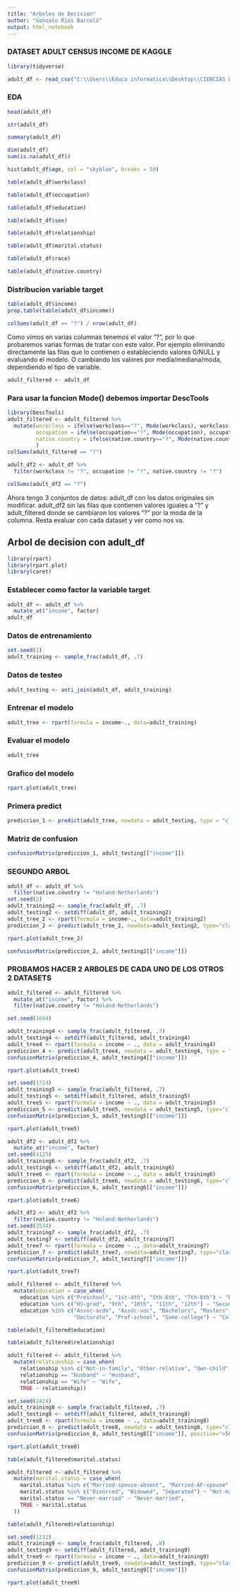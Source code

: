 ---
title: "Arboles de Decision"
author: "Gonzalo Ríos Barceló"
output: html_notebook
---

### DATASET ADULT CENSUS INCOME DE KAGGLE

```{r}
library(tidyverse)
```

```{r}
adult_df <- read_csv("C:\\Users\\Educa informatica\\Desktop\\CIENCIAS DE DATOS\\CSV, EXCELS, ETC\\archivos csv\\adult.csv", show_col_types = FALSE)
```

### EDA

```{r}
head(adult_df)
```

```{r}
str(adult_df)
```

```{r}
summary(adult_df)
```

```{r}
dim(adult_df)
sum(is.na(adult_df))
```

```{r}
hist(adult_df$age, col = "skyblue", breaks = 50)
```

```{r}
table(adult_df$workclass)
```

```{r}
table(adult_df$occupation)
```

```{r}
table(adult_df$education)
```

```{r}
table(adult_df$sex)
```

```{r}
table(adult_df$relationship)
```

```{r}
table(adult_df$marital.status)
```

```{r}
table(adult_df$race)
```

```{r}
table(adult_df$native.country)
```

### Distribucion variable target

```{r}
table(adult_df$income)
prop.table(table(adult_df$income))
```

```{r}
colSums(adult_df == "?") / nrow(adult_df)
```

Como vimos en varias columnas tenemos el valor "?", por lo que probaremos varias formas de tratar con este valor. Por ejemplo eliminando directamente las filas que lo contienen o estableciendo valores 0/NULL y evaluando el modelo. O cambiando los valores por media/mediana/moda, dependiendo el tipo de variable.

```{r}
adult_filtered <- adult_df
```

### Para usar la funcion Mode() debemos importar DescTools

```{r}
library(DescTools)
adult_filtered <- adult_filtered %>%
  mutate(workclass = ifelse(workclass=="?", Mode(workclass), workclass),
         occupation = ifelse(occupation=="?", Mode(occupation), occupation),
         native.country = ifelse(native.country=="?", Mode(native.country), native.country)
         )
colSums(adult_filtered == "?")
```

```{r}
adult_df2 <- adult_df %>%
  filter(workclass != "?", occupation != "?", native.country != "?")

colSums(adult_df2 == "?")
```

Ahora tengo 3 conjuntos de datos: adult_df con los datos originales sin modificar. adult_df2 sin las filas que contienen valores iguales a "?" y adult_filtered donde se cambiaron los valores "?" por la moda de la columna. Resta evaluar con cada dataset y ver como nos va.

## Arbol de decision con adult_df

```{r}
library(rpart)
library(rpart.plot)
library(caret)
```

### Establecer como factor la variable target

```{r}
adult_df <- adult_df %>%
  mutate_at("income", factor)
adult_df
```

### Datos de entrenamiento

```{r}
set.seed(1)
adult_training <- sample_frac(adult_df, .7)
```

### Datos de testeo

```{r}
adult_testing <- anti_join(adult_df, adult_training)
```

### Entrenar el modelo

```{r}
adult_tree <- rpart(formula = income~., data=adult_training)
```

### Evaluar el modelo

```{r}
adult_tree
```

### Grafico del modelo

```{r}
rpart.plot(adult_tree)
```

### Primera predict

```{r}
prediccion_1 <- predict(adult_tree, newdata = adult_testing, type = "class")
```

### Matriz de confusion

```{r}
confusionMatrix(prediccion_1, adult_testing[["income"]])
```

### SEGUNDO ARBOL

```{r}
adult_df <- adult_df %>%
  filter(native.country != "Holand-Netherlands")
set.seed(2)
adult_training2 <- sample_frac(adult_df, .7)
adult_testing2 <- setdiff(adult_df, adult_training2)
adult_tree_2 <- rpart(formula = income~., data=adult_training2)
prediccion_2 <- predict(adult_tree_2, newdata=adult_testing2, type="class")
```

```{r}
rpart.plot(adult_tree_2)
```

```{r}
confusionMatrix(prediccion_2, adult_testing2[["income"]])
```

### PROBAMOS HACER 2 ARBOLES DE CADA UNO DE LOS OTROS 2 DATASETS

```{r}
adult_filtered <- adult_filtered %>%
  mutate_at("income", factor) %>%
  filter(native.country != "Holand-Netherlands")

set.seed(1694)

adult_training4 <- sample_frac(adult_filtered, .7)
adult_testing4 <- setdiff(adult_filtered, adult_training4)
adult_tree4 <- rpart(formula = income ~ ., data = adult_training4)
prediccion_4 <- predict(adult_tree4, newdata = adult_testing4, type = "class")
confusionMatrix(prediccion_4, adult_testing4[["income"]])
```

```{r}
rpart.plot(adult_tree4)
```

```{r}
set.seed(1724)
adult_training5 <- sample_frac(adult_filtered, .7)
adult_testing5 <- setdiff(adult_filtered, adult_training5)
adult_tree5 <- rpart(formula = income ~ ., data = adult_training5)
prediccion_5 <- predict(adult_tree5, newdata = adult_testing5, type="class")
confusionMatrix(prediccion_5, adult_testing5[["income"]])
```

```{r}
rpart.plot(adult_tree5)
```

```{r}
adult_df2 <- adult_df2 %>%
  mutate_at("income", factor)
set.seed(4125)
adult_training6 <- sample_frac(adult_df2, .7)
adult_testing6 <- setdiff(adult_df2, adult_training6)
adult_tree6 <- rpart(formula = income ~ ., data = adult_training6)
prediccion_6 <- predict(adult_tree6, newdata = adult_testing6, type="class")
confusionMatrix(prediccion_6, adult_testing6[["income"]])
```

```{r}
rpart.plot(adult_tree6)
```

```{r}
adult_df2 <- adult_df2 %>%
  filter(native.country != "Holand-Netherlands")
set.seed(3534)
adult_training7 <- sample_frac(adult_df2, .7)
adult_testing7 <- setdiff(adult_df2, adult_training7)
adult_tree7 <- rpart(formula = income ~ ., data=adult_training7)
prediccion_7 <- predict(adult_tree7, newdata=adult_testing7, type="class")
confusionMatrix(prediccion_7, adult_testing7[["income"]])
```

```{r}
rpart.plot(adult_tree7)
```

```{r}
adult_filtered <- adult_filtered %>%
  mutate(education = case_when(
    education %in% c("Preschool", "1st-4th", "5th-6th", "7th-8th") ~ "Primaria",
    education %in% c("HS-grad", "9th", "10th", "11th", "12th") ~ "Secundaria",
    education %in% c("Assoc-acdm", "Assoc-voc", "Bachelors", "Masters", 
                     "Doctorate", "Prof-school", "Some-college") ~ "College"))
```

```{r}
table(adult_filtered$education)
```

```{r}
table(adult_filtered$relationship)
```

```{r}
adult_filtered <- adult_filtered %>%
  mutate(relationship = case_when(
    relationship %in% c("Not-in-family", "Other-relative", "Own-child", "Unmarried") ~ "Other",
    relationship == "Husband" ~ "Husband",
    relationship == "Wife" ~ "Wife",
    TRUE ~ relationship))
```

```{r}
set.seed(2424)
adult_training8 <- sample_frac(adult_filtered, .7)
adult_testing8 <- setdiff(adult_filtered, adult_training8)
adult_tree8 <- rpart(formula = income ~ ., data=adult_training8)
prediccion_8 <- predict(adult_tree8, newdata = adult_testing8, type="class")
confusionMatrix(prediccion_8, adult_testing8[["income"]], positive=">50K")
```

```{r}
rpart.plot(adult_tree8)
```

```{r}
table(adult_filtered$marital.status)
```

```{r}
adult_filtered <- adult_filtered %>%
  mutate(marital.status = case_when(
    marital.status %in% c("Married-spouse-absent", "Married-AF-spouse", "Married-civ-spouse") ~ "Married",
    marital.status %in% c("Divorced", "Widowed", "Separated") ~ "Not-married",
    marital.status == "Never-married" ~ "Never-married",
    TRUE ~ marital.status
  ))
```

```{r}
table(adult_filtered$relationship)
```

```{r}
set.seed(1232)
adult_training9 <- sample_frac(adult_filtered, .8)
adult_testing9 <- setdiff(adult_filtered, adult_training9)
adult_tree9 <- rpart(formula = income ~ ., data=adult_training9)
prediccion_9 <- predict(adult_tree9, newdata=adult_testing9, type="class")
confusionMatrix(prediccion_9, adult_testing9[["income"]])
```

```{r}
rpart.plot(adult_tree9)
```
